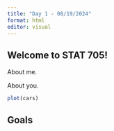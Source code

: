 ```yaml
---
title: "Day 1 - 08/19/2024"
format: html
editor: visual
---
```


## Welcome to STAT 705!

About me.

About you.

```r
plot(cars)
```

## Goals
